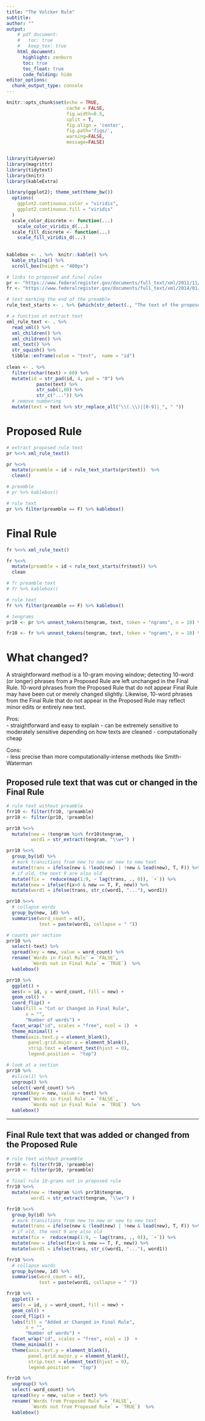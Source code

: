 ```yaml
---
title: "The Volcker Rule"
subtitle: 
author: ""
output:
    # pdf_document:
    #   toc: true
    #   keep_tex: true
    html_document:
      highlight: zenburn
      toc: true
      toc_float: true
      code_folding: hide
editor_options: 
  chunk_output_type: console
---
```



```r
knitr::opts_chunk$set(echo = TRUE, 
                      cache = FALSE, 
                      fig.width=8.5, 
                      split = T,
                      fig.align = 'center', 
                      fig.path='figs/',
                      warning=FALSE, 
                      message=FALSE)


library(tidyverse)
library(magrittr)
library(tidytext)
library(knitr)
library(kableExtra)

library(ggplot2); theme_set(theme_bw())
  options(
    ggplot2.continuous.color = "viridis",
    ggplot2.continuous.fill = "viridis"
  )
  scale_color_discrete <- function(...)
    scale_color_viridis_d(...)
  scale_fill_discrete <- function(...)
    scale_fill_viridis_d(...)
  
  
kablebox <- . %>%  knitr::kable() %>% 
  kable_styling() %>% 
  scroll_box(height = "400px")
```


```r
# links to proposed and final rules
pr <- "https://www.federalregister.gov/documents/full_text/xml/2011/11/07/2011-27184.xml"
fr <- "https://www.federalregister.gov/documents/full_text/xml/2014/01/31/2013-31511.xml"

# text marking the end of the preamble
rule_text_starts <- . %>% {which(str_detect(., "The text of the proposed common rules|^Text of Common Rule"))}

# a function ot extract text
xml_rule_text <- . %>% 
  read_xml() %>% 
  xml_children() %>% 
  xml_children() %>% 
  xml_text() %>% 
  str_squish() %>% 
  tibble::enframe(value = "text",  name = "id") 
  
clean <- . %>%  
  filter(nchar(text) > 60) %>% 
  mutate(id = str_pad(id, 4, pad = "0") %>% 
           paste(text) %>% 
           str_sub(1,80) %>%
           str_c("...")) %>% 
  # remove numbering 
  mutate(text = text %>% str_replace_all("\\(.\\)|[0-9]|_", " "))
```

# Proposed Rule
```r
# extract proposed rule text
pr %<>% xml_rule_text() 

pr %<>%
  mutate(preamble = id < rule_text_starts(pr$text))  %>%
  clean()

# preamble
# pr %>% kablebox()

# rule text 
pr %>% filter(preamble == F) %>% kablebox()
```

# Final Rule
```r
fr %<>% xml_rule_text() 

fr %<>%
  mutate(preamble = id < rule_text_starts(fr$text)) %>% 
  clean

# fr preamble text 
# fr %>% kablebox()

# rule text 
fr %>% filter(preamble == F) %>% kablebox()

# tengrams
pr10 <- pr %>% unnest_tokens(tengram, text, token = "ngrams", n = 10) %>% filter(!is.na(tengram))

fr10 <- fr %>% unnest_tokens(tengram, text, token = "ngrams", n = 10) %>% filter(!is.na(tengram))
```

# What changed? 

A straightforward method is a 10-gram moving window; detecting 10-word (or longer) phrases from a Proposed Rule are left unchanged in the Final Rule. 10-word phrases from the Proposed Rule that do not appear Final Rule may have been cut or merely changed slightly. Likewise, 10-word phrases from the Final Rule that do not appear in the Proposed Rule may reflect minor edits or entirely new text.

Pros:  
- straightforward and easy to explain 
- can be extremely sensitive to moderately sensitive depending on how texts are cleaned 
- computationally cheap

Cons:  
- less precise than more computationally-intense methods like Smith-Waterman

## Proposed rule text that was cut or changed in the Final Rule
```r
# rule text without preamble
frr10 <- filter(fr10, !preamble)
prr10 <- filter(pr10, !preamble)

prr10 %<>% 
  mutate(new = !tengram %in% frr10$tengram,
         word1 = str_extract(tengram, "\\w+") )

prr10 %<>% 
  group_by(id) %>%
  # mark transitions from new to new or new to new text
  mutate(trans = ifelse(new & !lead(new) | !new & lead(new), T, F)) %>% 
  # if old, the next 9 are also old 
  mutate(fix =  reduce(map(1:9, ~ lag(trans, ., 0)), `+`)) %>%
  mutate(new = ifelse(fix>0 & new == T, F, new)) %>% 
  mutate(word1 = ifelse(trans, str_c(word1, "..."), word1)) 

prr10 %<>% 
  # collapse words
  group_by(new, id) %>%
  summarise(word_count = n(),
            text = paste(word1, collapse = " ")) 

# counts per section 
prr10 %>% 
  select(-text) %>% 
  spread(key = new, value = word_count) %>% 
  rename(`Words in Final Rule` = `FALSE`, 
         `Words not in Final Rule` = `TRUE`)  %>% 
  kablebox()

prr10 %>% 
  ggplot() +
  aes(x = id, y = word_count, fill = new) + 
  geom_col() +
  coord_flip() + 
  labs(fill = "Cut or Changed in Final Rule", 
       x = "",
       "Number of words") + 
  facet_wrap("id", scales = "free", ncol = 1)  +
  theme_minimal() + 
  theme(axis.text.y = element_blank(),
        panel.grid.major.y = element_blank(),
        strip.text = element_text(hjust = 0),
        legend.position =  "top")  

# look at a section
prr10 %>% 
  #slice(1) %>% 
  ungroup() %>% 
  select(-word_count) %>% 
  spread(key = new, value = text) %>% 
  rename(`Words in Final Rule` = `FALSE`, 
         `Words not in Final Rule` = `TRUE`)  %>%
  kablebox()
```

---

## Final Rule text that was added or changed from the Proposed Rule
```r
# rule text without preamble
frr10 <- filter(fr10, !preamble)
prr10 <- filter(pr10, !preamble)

# final rule 10-grams not in proposed rule 
frr10 %<>% 
  mutate(new = !tengram %in% prr10$tengram,
         word1 = str_extract(tengram, "\\w+") )

frr10 %<>% 
  group_by(id) %>%
  # mark transitions from new to new or new to new text
  mutate(trans = ifelse(new & !lead(new) | !new & lead(new), T, F)) %>% 
  # if old, the next 9 are also old 
  mutate(fix =  reduce(map(1:9, ~ lag(trans, ., 0)), `+`)) %>%
  mutate(new = ifelse(fix>0 & new == T, F, new)) %>% 
  mutate(word1 = ifelse(trans, str_c(word1, "..."), word1)) 

frr10 %<>% 
  # collapse words
  group_by(new, id) %>%
  summarise(word_count = n(),
            text = paste(word1, collapse = " ")) 

frr10 %>% 
  ggplot() +
  aes(x = id, y = word_count, fill = new) + 
  geom_col() +
  coord_flip() + 
  labs(fill = "Added or Changed in Final Rule", 
       x = "",
       "Number of words") + 
  facet_wrap("id", scales = "free", ncol = 1)  +
  theme_minimal() + 
  theme(axis.text.y = element_blank(),
        panel.grid.major.y = element_blank(),
        strip.text = element_text(hjust = 0),
        legend.position =  "top")  

frr10 %>% 
  ungroup() %>% 
  select(-word_count) %>% 
  spread(key = new, value = text) %>% 
  rename(`Words from Proposed Rule` = `FALSE`, 
         `Words not from Proposed Rule` = `TRUE`)  %>%
  kablebox()
```

<!---

## Final rule **preamble** text that was not in the Proposed Rule preamble

```r
# preamble text
frp10 <- filter(fr10, preamble)
prp10 <- filter(pr10 %>% head(), preamble)

frp10 %<>% 
  mutate(new = tengram %in% prp10$tengram,
         word1 = str_extract(tengram, "\\w+") )

frp10 %<>% 
  # mark transitions from new to new or new to new text
  mutate(trans = ifelse(new & !lead(new) | !new & lead(new), T, F)) %>% 
  # if FALSE, the next 9 are also FALSE 
  mutate(fix =  reduce(map(1:9, ~ lag(trans, ., 0)), `+`)) %>%
  mutate(new = ifelse(fix>0 & new == T, F, new)) %>% 
  mutate(word1 = ifelse(trans, str_c(word1, "..."), word1)) %>% 
  # collapse words
  group_by(new, id) %>%
  summarise(word_count = n(),
            text = paste(word1, collapse = " "))

# counts per section 
frp10 %>% 
  select(-text) %>% 
  spread(key = new, value = word_count) %>% 
  rename(`In Final Rule` = `FALSE`, 
         `Not in Final Rule` = `TRUE`)  %>% 
  kablebox()

frp10 %>% 
  .[1:12,] %>% 
  ggplot() +
  aes(x = id, y = word_count, fill = new) + 
  geom_col() +
  coord_flip() + 
  labs(fill = "Changed in Final Rule", x = "",
       y = "Number of words",
       title = "(plot only covers the first 10% of preamble subsections)") + 
  facet_wrap("id", scales = "free", ncol = 1)  +
  theme_minimal() + 
  theme(axis.text.y = element_blank(),
        panel.grid.major.y = element_blank(),
        strip.text = element_text(hjust = 0),
        legend.position =  "top")

# look at a section
frp10 %>% 
  ungroup() %>% 
  select(-word_count) %>% 
  spread(key = new, value = text) %>% 
  rename(`Words from Proposed Rule Preamble` = `FALSE`, 
         `Words not from Proposed Rule Preamble` = `TRUE`)  %>% 
  kablebox()
```

-->